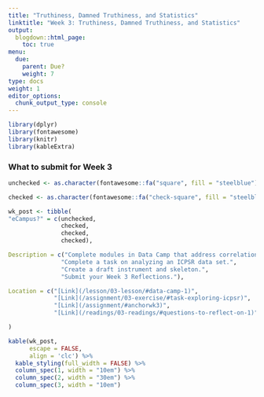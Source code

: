 ```yaml
---
title: "Truthiness, Damned Truthiness, and Statistics"
linktitle: "Week 3: Truthiness, Damned Truthiness, and Statistics"
output:
  blogdown::html_page:
    toc: true
menu:
  due:
    parent: Due?
    weight: 7
type: docs
weight: 1
editor_options: 
  chunk_output_type: console
---
```


```r
library(dplyr)
library(fontawesome)
library(knitr)
library(kableExtra)
```

### What to submit for Week 3

```r
unchecked <- as.character(fontawesome::fa("square", fill = "steelblue"))

checked <- as.character(fontawesome::fa("check-square", fill = "steelblue"))

wk_post <- tibble(
"eCampus?" = c(unchecked, 
               checked, 
               checked,
               checked),

Description = c("Complete modules in Data Camp that address correlation and regression as well as survey development.",
               "Complete a task on analyzing an ICPSR data set.",
               "Create a draft instrument and skeleton.", 
               "Submit your Week 3 Reflections."),

Location = c("[Link](/lesson/03-lesson/#data-camp-1)", 
             "[Link](/assignment/03-exercise/#task-exploring-icpsr)",
             "[Link](/assignment/#anchorwk3)",
             "[Link](/readings/03-readings/#questions-to-reflect-on-1)")

)
```

```r
kable(wk_post, 
      escape = FALSE,
      align = 'clc') %>%
  kable_styling(full_width = FALSE) %>%
  column_spec(1, width = "10em") %>%
  column_spec(2, width = "30em") %>%
  column_spec(3, width = "10em")
```

